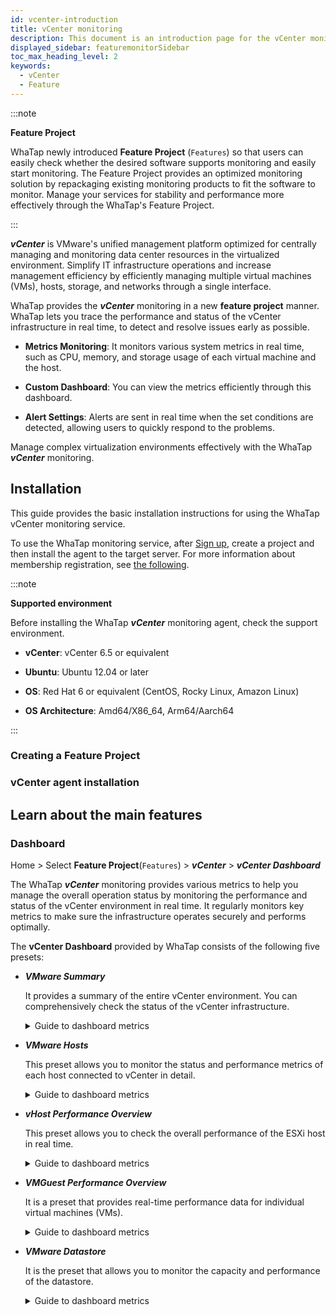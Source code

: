 ```yaml
---
id: vcenter-introduction
title: vCenter monitoring
description: This document is an introduction page for the vCenter monitoring product.
displayed_sidebar: featuremonitorSidebar
toc_max_heading_level: 2
keywords:
  - vCenter
  - Feature
---
```



:::note

**Feature Project**<ScrollToLink anchor='feature-project' />

WhaTap newly introduced **Feature Project** (<code class='Features'>Features</code>) so that users can easily check whether the desired software supports monitoring and easily start monitoring. The Feature Project provides an optimized monitoring solution by repackaging existing monitoring products to fit the software to monitor. Manage your services for stability and performance more effectively through the WhaTap's Feature Project. 

:::

***vCenter*** is VMware's unified management platform optimized for centrally managing and monitoring data center resources in the virtualized environment. Simplify IT infrastructure operations and increase management efficiency by efficiently managing multiple virtual machines (VMs), hosts, storage, and networks through a single interface.

WhaTap provides the ***vCenter*** monitoring in a new **feature project** manner. WhaTap lets you trace the performance and status of the vCenter infrastructure in real time, to detect and resolve issues early as possible.

- **Metrics Monitoring**: It monitors various system metrics in real time, such as CPU, memory, and storage usage of each virtual machine and the host.

- **Custom Dashboard**: You can view the metrics efficiently through this dashboard.

- **Alert Settings**: Alerts are sent in real time when the set conditions are detected, allowing users to quickly respond to the problems.

Manage complex virtualization environments effectively with the WhaTap ***vCenter*** monitoring.

## Installation

This guide provides the basic installation instructions for using the WhaTap vCenter monitoring service. 

To use the WhaTap monitoring service, after [Sign up](https://www.whatap.io/en/signup/), create a project and then install the agent to the target server. For more information about membership registration, see [the following](../account/account-manage). 

:::note 

**Supported environment**<ScrollToLink anchor='vcenter-supported-env' />

Before installing the WhaTap ***vCenter*** monitoring agent, check the support environment. 

- **vCenter**: vCenter 6.5 or equivalent

- **Ubuntu**: Ubuntu 12.04 or later

- **OS**: Red Hat 6 or equivalent (CentOS, Rocky Linux, Amazon Linux)

- **OS Architecture**: Amd64/X86_64, Arm64/Aarch64

:::

### Creating a Feature Project


<CreateFeature />

### vCenter agent installation

<InstallFeature name='vCenter Agent Installation' />

## Learn about the main features

### Dashboard

Home > Select **Feature Project**(<code class='Features'>Features</code>) > ***vCenter*** > ***vCenter Dashboard***

The WhaTap ***vCenter*** monitoring provides various metrics to help you manage the overall operation status by monitoring the performance and status of the vCenter environment in real time. It regularly monitors key metrics to make sure the infrastructure operates securely and performs optimally.

The **vCenter Dashboard** provided by WhaTap consists of the following five presets:

- ***VMware Summary***

  It provides a summary of the entire vCenter environment. You can comprehensively check the status of the vCenter infrastructure.

  <details>
  <summary>Guide to dashboard metrics</summary>

  #### ***Datacenter***

  - ***vSphere Overview***: It provides a summary of key metrics for the vCenter environment.

    - ***vCenter***: It displays the number of vCenter instances being monitored.

    - ***Cluster***: It displays the total number of clusters being managed.

    - ***ESXHost***: It displays the number of ESXi hosts being managed.

    - ***VM***: It displays the total number of virtual machines being monitored.

    - ***Datastore***: It displays the number of datastores being managed.

  #### ***Cluster***

  - ***Uptime***: It displays the cluster's uptime in seconds for each vCenter.

    - ***vCenter***: It displays the IP address of the vCenter where the cluster is managed.

    - ***clustername***: It displays the name of the cluster.

    - ***Uptime Seconds***: It displays the uptime (seconds) of the cluster.

  - ***CPU Usage***: It displays the CPU usage of the cluster as a percentage.

    - ***vCenter***: It displays the IP address of the vCenter server that is managing the CPU usage.

    - ***cluster***: It displays the name of the cluster.

    - ***CPU Usage***: It displays the CPU usage percentage (%) in the cluster.

  - ***Memory Usage***: It displays the memory usage of the cluster as a percentage.

    - ***vCenter***: It displays the IP address of the vCenter server being managed.

    - ***clustername***: It displays the name of the cluster.

    - ***Memory Usage***: It displays the memory usage of the cluster as a percentage.

  #### ***Over Provisioned***

  - ***All Overprovisioned CPU***: It indicates that the CPU is over-allocated.

    - ***Host***: It indicates the number of hosts that are over-allocated with CPU resources.

    - ***VM***: It displays the number of virtual machines with over-allocated CPUs.

    - ***Over Ratio***: It displays the CPU's over-allocation percentage.

  - ***All Overprovisioned Memory***: It indicates that the memory is over-allocated.

    - ***Host***: It indicates the number of hosts that are over-allocated with memory resources.

    - ***VM***: It displays the number of virtual machines with over-allocated memory.

    - ***Over Ratio***: It displays the memory's over-allocation percentage.

  #### ***Cluster Status***

  - ***Cluster CPU Usage %***: It visualizes a graph of the cluster's CPU utilization over time.

  - ***Cluster Memory Usage %***: It displays the cluster's memory utilization with a graph.

  - ***Cluster Network Usage***: Graph that visualizes the network usage of the cluster over time.

  - ***Cluster Storage Adapter***: It visually displays the storage adapter usage in the cluster.

  - ***Datastore - Usage Capacity***: It graphically displays the datastore usage and capacity.

  </details>

- ***VMware Hosts***

  This preset allows you to monitor the status and performance metrics of each host connected to vCenter in detail.

  <details>
  <summary>Guide to dashboard metrics</summary>

  #### ***Hosts***

  - ***Uptime***: You can check uptimes of each host.

  - ***CPU Usage MHZ***: It displays the CPU usage of the host in MHz.

  - ***Memory Usage***: It displays the amount of memory used by the host in GB.

  - ***CPU Usage %***: It displays the CPU utilization of each host as a percentage.

  - ***Memory Usage %***: It displays the memory utilization of the host as a percentage.

  #### ***Performance metrics graph***

  - ***CPU Utilization Avg %***: It displays a graph of the average CPU utilization for each host over time.

  - ***CPU Ready ms***: It displays the time in milliseconds that the CPU waited in Ready state.

  - ***Disk IO***: It visualizes the number of disk I/O operations over time.

  - ***Memory Utilization***: It displays the memory usage of the host over time.

  - ***Network Usage***: It visualizes the network bandwidth usage over time with a graph.

  - ***Storage Adapter IOPS***: It visually displays the input/output operations per second (IOPS) of the storage adapter.

  </details>

- ***vHost Performance Overview***

  This preset allows you to check the overall performance of the ESXi host in real time.

  <details>
  <summary>Guide to dashboard metrics</summary>

  #### ***[vHost] CPU/MEM***

  - ***CPU-TotalUsage(%)***: It displays the total CPU utilization of the host as a percentage.

  - ***CPU-TotalUsage(MHz)***: It displays the CPU usage of the host in MHz for each time zone.

  - ***CPU-Ready(%)***: It displays the host's CPU waiting time in seconds.

  - ***MEM-Usage(%)***: It displays the memory utilization of the host as a percentage.

  - ***MEM-Granted(KB)***: It displays the amount of memory allocated to the host in KB.

  - ***MEM-Active(KB)***: It displays the amount of memory being used by the host in KB.

  - ***MEM-Vmmented(KB)***: It displays the amount of overhead memory caused by memory overallocation.

  #### ***[vHost] NET Rx+Tx / Datastore R/W Total***

  - ***NET-Total(Kbps): RX+TX***: It visualizes the host's network transmission and reception data in Kbps.

  - ***Datastore R/W Total(KBps)***: It displays the read and write operations speed of the datastore in KBps.

  #### ***[vHost] Running VM(s)***

  - ***Running VM(s)***: It displays the number of virtual machines running on the host.

  </details>

- ***VMGuest Performance Overview***

  It is a preset that provides real-time performance data for individual virtual machines (VMs).

  <details>
  <summary>Guide to dashboard metrics</summary>

  #### ***VMGuest(s) CPU / MEM Overview***

  - ***VMGuest-CPU-Usage(MHz)***: It visualizes the CPU usage of each VM in MHz to display the CPU resource usage over time.

  - ***VMGuest-CPU-Ready(%)***: It displays the time in seconds that the VM waited before using the CPU.

  - ***VMGuest-MEM-Active(KB)***: It displays the active memory usage in KB for each VM.

  - ***VMGuest-MEM-Vmmentedctl(KB)***: It indicates that memory is over-allocated. It displays the amount of overhead memory incurred through swap files or such in KB.

  #### ***VMGuest(s) NET / Datastore Overview***

  - ***VMGuest-NET-Total(Kbps)***: It displays the VM's network traffic (transmission and reception) in Kbps.

  - ***VMGuest-Datastore-RWTotal(KBps)***: It displays the input/output (I/O) performance through the displayed read and write operations in KBps that each VM processes on the datastore.

  </details>

- ***VMware Datastore***

  It is the preset that allows you to monitor the capacity and performance of the datastore.

  <details>
  <summary>Guide to dashboard metrics</summary>

  - ***Usage Capacity***: It displays the capacity used by each datastore as a percentage.

  - ***Total Capacity***: It displays the total capacity of the datastore. 

  - ***Free Capacity***: It displays the remaining space of the datastore. 

  </details>
